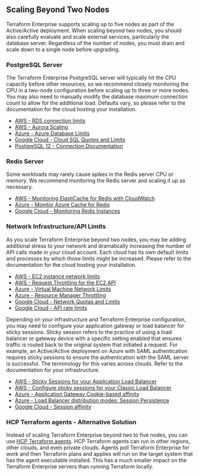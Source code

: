 ## Scaling Beyond Two Nodes

Terraform Enterprise supports scaling up to five nodes as part of the Active/Active deployment. When scaling beyond two nodes, you should also carefully evaluate and scale external services, particularly the database server. Regardless of the number of nodes, you must drain and scale down to a single node before upgrading.

### PostgreSQL Server

The Terraform Enterprise PostgreSQL server will typically hit the CPU capacity before other resources, so we recommend closely monitoring the CPU in a two-node configuration before scaling up to three or more nodes. You may also need to manually modify the database maximum connection count to allow for the additional load. Defaults vary, so please refer to the documentation for the cloud hosting your installation.

- [AWS - RDS connection limits](https://docs.aws.amazon.com/AmazonRDS/latest/UserGuide/CHAP_Limits.html#RDS_Limits.MaxConnections)
- [AWS - Aurora Scaling](https://docs.aws.amazon.com/AmazonRDS/latest/AuroraUserGuide/AuroraMySQL.Managing.Performance.html)
- [Azure - Azure Database Limits](https://docs.microsoft.com/en-us/azure/postgresql/concepts-limits)
- [Google Cloud - Cloud SQL Quotes and Limits](https://cloud.google.com/sql/docs/quotas)
- [PostgreSQL 12 - Connection Documentation](https://www.postgresql.org/docs/12/runtime-config-connection.html)

### Redis Server

Some workloads may rarely cause spikes in the Redis server CPU or memory. We recommend monitoring the Redis server and scaling it up as necessary.

- [AWS - Monitoring ElastiCache for Redis with CloudWatch](https://aws.amazon.com/blogs/database/monitoring-best-practices-with-amazon-elasticache-for-redis-using-amazon-cloudwatch/)
- [Azure - Monitor Azure Cache for Redis](https://docs.microsoft.com/en-us/azure/azure-cache-for-redis/cache-how-to-monitor)
- [Google Cloud - Monitoring Redis Instances](https://cloud.google.com/memorystore/docs/redis/monitoring-instances)

### Network Infrastructure/API Limits

As you scale Terraform Enterprise beyond two nodes, you may be adding additional stress to your network and dramatically increasing the number of API calls made in your cloud account. Each cloud has its own default limits and processes by which those limits might be increased. Please refer to the documentation for the cloud hosting your installation.

- [AWS - EC2 instance network limits](https://docs.aws.amazon.com/AWSEC2/latest/UserGuide/ec2-instance-network-bandwidth.html)
- [AWS - Request Throttling for the EC2 API](https://docs.aws.amazon.com/AWSEC2/latest/APIReference/throttling.html)
- [Azure - Virtual Machine Network Limits](https://docs.microsoft.com/en-us/azure/virtual-network/virtual-machine-network-throughput)
- [Azure - Resource Manager Throttling](https://docs.microsoft.com/en-us/azure/azure-resource-manager/management/request-limits-and-throttling)
- [Google Cloud - Network Quotas and Limits](https://cloud.google.com/vpc/docs/quota)
- [Google Cloud - API rate limits](https://cloud.google.com/compute/docs/api-rate-limits)

Depending on your infrastructure and Terraform Enterprise configuration, you may need to configure your application gateway or load balancer for sticky sessions. Sticky session refers to the practice of using a load balancer or gateway device with a specific setting enabled that ensures traffic is routed back to the original system that initiated a request. For example, an Active/Active deployment on Azure with SAML authentication requires sticky sessions to ensure the authentication with the SAML server is successful. The terminology for this varies across clouds. Refer to the documentation for your infrastructure.

- [AWS - Sticky Sessions for your Application Load Balancer](https://docs.aws.amazon.com/elasticloadbalancing/latest/application/sticky-sessions.html)
- [AWS - Configure sticky sessions for your Classic Load Balancer](https://docs.aws.amazon.com/elasticloadbalancing/latest/classic/elb-sticky-sessions.html)
- [Azure - Application Gateway Cookie-based affinity](https://docs.microsoft.com/en-us/azure/application-gateway/configuration-http-settings#cookie-based-affinity)
- [Azure - Load Balancer distribution modes: Session Persistence](https://docs.microsoft.com/en-us/azure/load-balancer/distribution-mode-concepts#session-persistence)
- [Google Cloud - Session affinity](https://cloud.google.com/load-balancing/docs/https#session_affinity)

### HCP Terraform agents - Alternative Solution

Instead of scaling Terraform Enterprise beyond two to five nodes, you can use [HCP Terraform agents](/terraform/enterprise/admin/agents-on-tfe). HCP Terraform agents can run in other regions, other clouds, and even private clouds. Agents poll Terraform Enterprise for work and then Terraform plans and applies will run on the target system that has the agent executable installed. This has a much smaller impact on the Terraform Enterprise servers than running Terraform locally.
